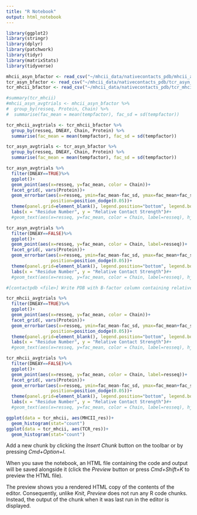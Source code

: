 ```yaml
---
title: "R Notebook"
output: html_notebook
---
```

```r
library(ggplot2)
library(stringr)
library(dplyr)
library(patchwork)
library(tidyr)
library(matrixStats)
library(tidyverse)

```

```r
mhcii_asyn_bfactor <- read_csv("~/mhcii_data/nativecontacts_pdb/mhcii_asyn_bfactor.csv")
tcr_asyn_bfactor <- read_csv("~/mhcii_data/nativecontacts_pdb/tcr_asyn_bfactor.csv")
tcr_mhcii_bfactor <- read_csv("~/mhcii_data/nativecontacts_pdb/tcr_mhcii_bfactor.csv")
```

```r
#summary(tcr_mhcii)
#mhcii_asyn_avgtrials <- mhcii_asyn_bfactor %>%
#  group_by(resseq, Protein, Chain) %>%
#  summarise(fac_mean = mean(tempfactor), fac_sd = sd(tempfactor))

tcr_mhcii_avgtrials <- tcr_mhcii_bfactor %>%
  group_by(resseq, DNEAY, Chain, Protein) %>%
  summarise(fac_mean = mean(tempfactor), fac_sd = sd(tempfactor))

tcr_asyn_avgtrials <- tcr_asyn_bfactor %>%
  group_by(resseq, DNEAY, Chain, Protein) %>%
  summarise(fac_mean = mean(tempfactor), fac_sd = sd(tempfactor))
```
```r
tcr_asyn_avgtrials %>%
  filter(DNEAY==TRUE)%>%
  ggplot()+
  geom_point(aes(x=resseq, y=fac_mean, color = Chain))+
  facet_grid(, vars(Protein))+
  geom_errorbar(aes(x=resseq, ymin=fac_mean-fac_sd, ymax=fac_mean+fac_sd, color = Chain), width=.1,
                 position=position_dodge(0.05))+
  theme(panel.grid=element_blank(), legend.position="bottom", legend.box = "horizontal")+
  labs(x = "Residue Number", y = "Relative Contact Strength")#+
  #geom_text(aes(x=resseq, y=fac_mean, color = Chain, label=resseq), hjust=0, vjust=0)

tcr_asyn_avgtrials %>%
  filter(DNEAY==FALSE)%>%
  ggplot()+
  geom_point(aes(x=resseq, y=fac_mean, color = Chain, label=resseq))+
  facet_grid(, vars(Protein))+
  geom_errorbar(aes(x=resseq, ymin=fac_mean-fac_sd, ymax=fac_mean+fac_sd, color = Chain), width=.1,
                 position=position_dodge(0.05))+
  theme(panel.grid=element_blank(), legend.position="bottom", legend.box = "horizontal")+
  labs(x = "Residue Number", y = "Relative Contact Strength")#+
  #geom_text(aes(x=resseq, y=fac_mean, color = Chain, label=resseq), hjust=0, vjust=0)
```

```r
#[contactpdb <file>] Write PDB with B-factor column containing relative contact strength for native contacts (strongest is 100.0).

tcr_mhcii_avgtrials %>%
  filter(DNEAY==TRUE)%>%
  ggplot()+
  geom_point(aes(x=resseq, y=fac_mean, color = Chain))+
  facet_grid(, vars(Protein))+
  geom_errorbar(aes(x=resseq, ymin=fac_mean-fac_sd, ymax=fac_mean+fac_sd, color = Chain), width=.1,
                 position=position_dodge(0.05))+
  theme(panel.grid=element_blank(), legend.position="bottom", legend.box = "horizontal")+
  labs(x = "Residue Number", y = "Relative Contact Strength")#+
  #geom_text(aes(x=resseq, y=fac_mean, color = Chain, label=resseq), hjust=0, vjust=0)

tcr_mhcii_avgtrials %>%
  filter(DNEAY==FALSE)%>%
  ggplot()+
  geom_point(aes(x=resseq, y=fac_mean, color = Chain, label=resseq))+
  facet_grid(, vars(Protein))+
  geom_errorbar(aes(x=resseq, ymin=fac_mean-fac_sd, ymax=fac_mean+fac_sd, color = Chain), width=.1,
                 position=position_dodge(0.05))+
  theme(panel.grid=element_blank(), legend.position="bottom", legend.box = "horizontal")+
  labs(x = "Residue Number", y = "Relative Contact Strength")#+
  #geom_text(aes(x=resseq, y=fac_mean, color = Chain, label=resseq), hjust=0, vjust=0)
```
```r
ggplot(data = tcr_mhcii, aes(MHCII_res))+
  geom_histogram(stat="count")
ggplot(data = tcr_mhcii, aes(TCR_res))+
  geom_histogram(stat="count")
```

Add a new chunk by clicking the *Insert Chunk* button on the toolbar or by pressing *Cmd+Option+I*.

When you save the notebook, an HTML file containing the code and output will be saved alongside it (click the *Preview* button or press *Cmd+Shift+K* to preview the HTML file). 

The preview shows you a rendered HTML copy of the contents of the editor. Consequently, unlike *Knit*, *Preview* does not run any R code chunks. Instead, the output of the chunk when it was last run in the editor is displayed.

